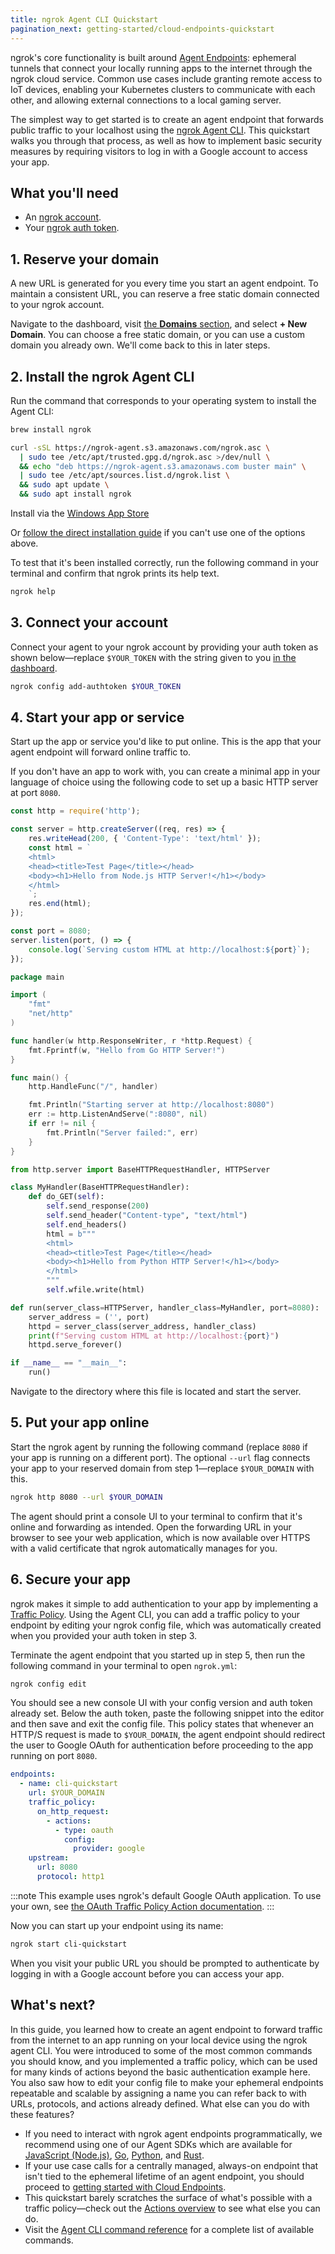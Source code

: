 ```yaml
---
title: ngrok Agent CLI Quickstart
pagination_next: getting-started/cloud-endpoints-quickstart
---
```



ngrok's core functionality is built around [Agent Endpoints](/universal-gateway/agent-endpoints/): ephemeral tunnels that connect your locally running apps to the internet through the ngrok cloud service.
Common use cases include granting remote access to IoT devices, enabling your Kubernetes clusters to communicate with each other, and allowing external connections to a local gaming server.

The simplest way to get started is to create an agent endpoint that forwards public traffic to your localhost using the [ngrok Agent CLI](/agent/).
This quickstart walks you through that process, as well as how to implement basic security measures by requiring visitors to log in with a Google account to access your app.

## What you'll need

- An [ngrok account](https://dashboard.ngrok.com/signup).
- Your [ngrok auth token](https://dashboard.ngrok.com/get-started/your-authtoken).

## 1. Reserve your domain

A new URL is generated for you every time you start an agent endpoint.
To maintain a consistent URL, you can reserve a free static domain connected to your ngrok account.

Navigate to the dashboard, visit [the **Domains** section](https://dashboard.ngrok.com/domains), and select **+ New Domain**.
You can choose a free static domain, or you can use a custom domain you already own.
We'll come back to this in later steps.

## 2. Install the ngrok Agent CLI

Run the command that corresponds to your operating system to install the Agent CLI:

<Tabs groupId="os" queryString="os">
<TabItem value="macos" label="Mac OS" default>

```bash
brew install ngrok
```

</TabItem>
<TabItem value="linux" label="Debian Linux">

```bash
curl -sSL https://ngrok-agent.s3.amazonaws.com/ngrok.asc \
  | sudo tee /etc/apt/trusted.gpg.d/ngrok.asc >/dev/null \
  && echo "deb https://ngrok-agent.s3.amazonaws.com buster main" \
  | sudo tee /etc/apt/sources.list.d/ngrok.list \
  && sudo apt update \
  && sudo apt install ngrok
```

</TabItem>
<TabItem value="windows" label="Windows">

Install via the <a href="ms-windows-store://pdp/?ProductId=9mvs1j51gmk6">Windows App Store</a>

</TabItem>
</Tabs>

Or [follow the direct installation guide](https://download.ngrok.com?tab=download) if you can't use one of the options above.

To test that it's been installed correctly, run the following command in your terminal and confirm that ngrok prints its help text.

```bash
ngrok help
```

## 3. Connect your account

Connect your agent to your ngrok account by providing your auth token as shown below—replace `$YOUR_TOKEN` with the string given to you [in the dashboard](https://dashboard.ngrok.com/get-started/your-authtoken).

```bash
ngrok config add-authtoken $YOUR_TOKEN
```

## 4. Start your app or service

Start up the app or service you'd like to put online.
This is the app that your agent endpoint will forward online traffic to.

If you don't have an app to work with, you can create a minimal app in your language of choice using the following code to set up a basic HTTP server at port `8080`.

<LangSwitcher>

```javascript title="service.js"
const http = require('http');

const server = http.createServer((req, res) => {
    res.writeHead(200, { 'Content-Type': 'text/html' });
    const html = `
    <html>
    <head><title>Test Page</title></head>
    <body><h1>Hello from Node.js HTTP Server!</h1></body>
    </html>
    `;
    res.end(html);
});

const port = 8080;
server.listen(port, () => {
    console.log(`Serving custom HTML at http://localhost:${port}`);
});
```

```go title="service.go"
package main

import (
	"fmt"
	"net/http"
)

func handler(w http.ResponseWriter, r *http.Request) {
	fmt.Fprintf(w, "Hello from Go HTTP Server!")
}

func main() {
	http.HandleFunc("/", handler)

	fmt.Println("Starting server at http://localhost:8080")
	err := http.ListenAndServe(":8080", nil)
	if err != nil {
		fmt.Println("Server failed:", err)
	}
}
```

```python title="service.py"
from http.server import BaseHTTPRequestHandler, HTTPServer

class MyHandler(BaseHTTPRequestHandler):
    def do_GET(self):
        self.send_response(200)
        self.send_header("Content-type", "text/html")
        self.end_headers()
        html = b"""
        <html>
        <head><title>Test Page</title></head>
        <body><h1>Hello from Python HTTP Server!</h1></body>
        </html>
        """
        self.wfile.write(html)

def run(server_class=HTTPServer, handler_class=MyHandler, port=8080):
    server_address = ('', port)
    httpd = server_class(server_address, handler_class)
    print(f"Serving custom HTML at http://localhost:{port}")
    httpd.serve_forever()

if __name__ == "__main__":
    run()
```

</LangSwitcher>

Navigate to the directory where this file is located and start the server.

## 5. Put your app online

Start the ngrok agent by running the following command (replace `8080` if your app is running on a different port).
The optional `--url` flag connects your app to your reserved domain from step 1—replace `$YOUR_DOMAIN` with this.

```bash
ngrok http 8080 --url $YOUR_DOMAIN
```

The agent should print a console UI to your terminal to confirm that it's online and forwarding as intended.
Open the forwarding URL in your browser to see your web application, which is now available over HTTPS with a valid certificate that ngrok automatically manages for you.

## 6. Secure your app

ngrok makes it simple to add authentication to your app by implementing a [Traffic Policy](/traffic-policy/).
Using the Agent CLI, you can add a traffic policy to your endpoint by editing your ngrok config file, which was automatically created when you provided your auth token in step 3.

Terminate the agent endpoint that you started up in step 5, then run the following command in your terminal to open `ngrok.yml`:

```bash
ngrok config edit
```

You should see a new console UI with your config version and auth token already set.
Below the auth token, paste the following snippet into the editor and then save and exit the config file.
This policy states that whenever an HTTP/S request is made to `$YOUR_DOMAIN`, the agent endpoint should redirect the user to Google OAuth for authentication before proceeding to the app running on port `8080`.

```yaml title="ngrok.yml"
endpoints:
  - name: cli-quickstart
    url: $YOUR_DOMAIN
    traffic_policy:
      on_http_request:
        - actions:
          - type: oauth
            config:
              provider: google
    upstream:
      url: 8080
      protocol: http1
```

:::note
This example uses ngrok's default Google OAuth application.
To use your own, see [the OAuth Traffic Policy Action documentation](https://ngrok-docs-git-sg-doc-326-agent-endpoints-cli-f7e245-ngrok-dev.vercel.app/docs/traffic-policy/actions/oauth/#google-example).
:::

Now you can start up your endpoint using its name:

```bash
ngrok start cli-quickstart
```

When you visit your public URL you should be prompted to authenticate by logging in with a Google account before you can access your app.

## What's next?

In this guide, you learned how to create an agent endpoint to forward traffic from the internet to an app running on your local device using the ngrok agent CLI.
You were introduced to some of the most common commands you should know, and you implemented a traffic policy, which can be used for many kinds of actions beyond the basic authentication example here.
You also saw how to edit your config file to make your ephemeral endpoints repeatable and scalable by assigning a name you can refer back to with URLs, protocols, and actions already defined.
What else can you do with these features?

- If you need to interact with ngrok agent endpoints programmatically, we recommend using one of our Agent SDKs which are available for [JavaScript (Node.js)](/getting-started/javascript/), [Go](/getting-started/go/), [Python](/getting-started/python/), and [Rust](/getting-started/rust/).
- If your use case calls for a centrally managed, always-on endpoint that isn't tied to the ephemeral lifetime of an agent endpoint, you should proceed to [getting started with Cloud Endpoints](/getting-started/cloud-endpoints-quickstart/).
- This quickstart barely scratches the surface of what's possible with a traffic policy—check out the [Actions overview](/traffic-policy/actions/) to see what else you can do.
- Visit the [Agent CLI command reference](/agent/cli/) for a complete list of available commands.
